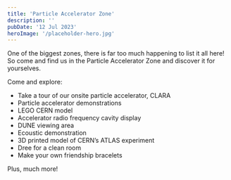 ```yaml
---
title: 'Particle Accelerator Zone'
description: ''
pubDate: '12 Jul 2023'
heroImage: '/placeholder-hero.jpg'
---
```


One of the biggest zones, there is far too much happening to list it all here! So come and find us in the Particle Accelerator Zone and discover it for yourselves.  

Come and explore:  
* Take a tour of our onsite particle accelerator, CLARA 
* Particle accelerator demonstrations  
* LEGO CERN model 
* Accelerator radio frequency cavity display  
* DUNE viewing area 
* Ecoustic demonstration 
* 3D printed model of CERN’s ATLAS experiment  
* Dree for a clean room  
* Make your own friendship bracelets  

Plus, much more! 

